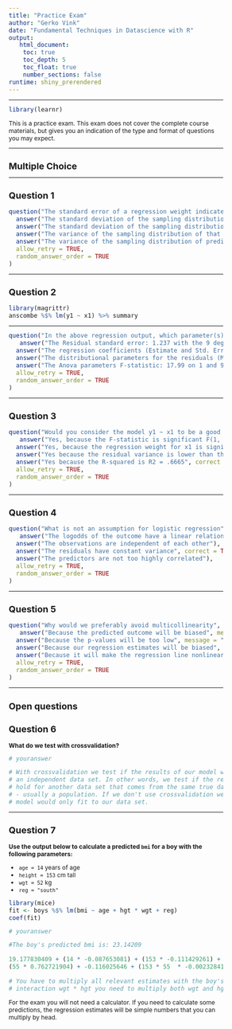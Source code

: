```yaml
---
title: "Practice Exam"
author: "Gerko Vink"
date: "Fundamental Techniques in Datascience with R"
output: 
   html_document:
    toc: true
    toc_depth: 5
    toc_float: true
    number_sections: false
runtime: shiny_prerendered
---
```


<style type="text/css">

body{ /* Normal  */
      font-size: 12px;
  }
td {  /* Table  */
  font-size: 12px;
}
h1.title {
  font-size: 18px;
  color: DarkBlue;
}
h1 { /* Header 1 */
  font-size: 18px;
}
h2 { /* Header 2 */
    font-size: 18px;
}
h3 { /* Header 3 */
  font-size: 18px;
}
code.r{ /* Code block */
    font-size: 12px;
}
pre { /* Code block - determines code spacing between lines */
    font-size: 14px;
}
</style>

---

```r
library(learnr)
```

This is a practice exam. This exam does not cover the complete course materials, but gives you an indication of the type and format of questions you may expect. 

---

# Multiple Choice 

---

## Question 1

```r
question("The standard error of a regression weight indicates",
  answer("The standard deviation of the sampling distribution of that regression weight", correct = TRUE),
  answer("The standard deviation of the sampling distribution of that predicted outcome", message = "This is not true. There could be multiple predictors that would each contribute to the outcome. Each of those predictors have a seperate standard error. Moreover, the uncertainty about a regression weight may be large while the uncertainty about the predicted outcome is very small."),
  answer("The variance of the sampling distribution of that regression weight", message = "It is the standard deviation"),
  answer("The variance of the sampling distribution of predicted outcome", message = "It is the standard deviation of the sampling distribution of that regression weight. There could be multiple predictors that would each contribute to the outcome. Each of those predictors have a seperate standard error. Moreover, the uncertainty about a regression weight may be large while the uncertainty about the predicted outcome is very small."),
  allow_retry = TRUE,
  random_answer_order = TRUE
)
``` 

---

## Question 2
```r
library(magrittr)
anscombe %$% lm(y1 ~ x1) %>% summary
```

---

```r
question("In the above regression output, which parameter(s) would allow you to inspect normality of residuals",
   answer("The Residual standard error: 1.237 with the 9 degrees of freedom", message = "The residual standard error gives you an indication about the spread of the residuals. The lower the residual standard error, the more similar the residuals"),
  answer("The regression coefficients (Estimate and Std. Error)", message = "The regression coefficients give you the estimated effect of the predictor on the predicted outcome. The standard error gives you an estimate for the standard deviation of the sampling distribution of the estimated effect"),
  answer("The distributional parameters for the residuals (Min, 1Q, Median, 3Q and Max)", correct = TRUE),
  answer("The Anova parameters F-statistic: 17.99 on 1 and 9 DF", message = "The Anova tests the overall model. That is, it tests if the model explains more than the residuals."),
  allow_retry = TRUE,
  random_answer_order = TRUE
)
```

---

## Question 3
```r
question("Would you consider the model y1 ~ x1 to be a good model?",
   answer("Yes, because the F-statistic is significant F(1, 9) = 17.99, p = .00217",  message = "For this specific output I would count this answer as correct too. But beware. It may be that the ANOVA or regression weight are only significant because of a large sample size. In such cases goodness of fit can only be interpreted by studying the R-squared for models with 1 predictor and the Adjusted R-squared for models with more than one predictor"),
  answer("Yes, because the regression weight for x1 is significant t(1) = 4.241, p = .00217", message = "For this specific output I would count this answer as correct too. But beware. It may be that the ANOVA or regression weight are only significant because of a large sample size. In such cases goodness of fit can only be interpreted by studying the R-squared for models with 1 predictor and the Adjusted R-squared for models with more than one predictor"),
  answer("Yes because the residual variance is lower than the intercept 1.237 < 3.001", message = "False. This answer is absolute nonsense."),
  answer("Yes because the R-squared is R2 = .6665", correct = TRUE),
  allow_retry = TRUE,
  random_answer_order = TRUE
)
```

---

## Question 4
```r
question("What is not an assumption for logistic regression",
   answer("The logodds of the outcome have a linear relation with the predictors"),
  answer("The observations are independent of each other"),
  answer("The residuals have constant variance", correct = TRUE),
  answer("The predictors are not too highly correlated"),
  allow_retry = TRUE,
  random_answer_order = TRUE
)
```

---

## Question 5
```r
question("Why would we preferably avoid multicollinearity",
   answer("Because the predicted outcome will be biased", message = "The predicted outcome is not affected. Only the estimates are wrong"),
  answer("Because the p-values will be too low", message = "p-values will be larger due to the added uncertainty on how to distribute the effect over the highly correlated predictors"),
  answer("Because our regression estimates will be biased", correct = TRUE),
  answer("Because it will make the regression line nonlinear", message = "Multicollinearity affects the parameter estimates. The line these parameters are based on will still be a linear approximation" ),
  allow_retry = TRUE,
  random_answer_order = TRUE
)
```

---

# Open questions

## Question 6
**What do we test with crossvalidation?**


```r
# youranswer
```

```r
# With crossvalidation we test if the results of our model would generalize to 
# an independent data set. In other words, we test if the results would also 
# hold for another data set that comes from the same true data generating model 
# - usually a population. If we don't use crossvalidation we might miss that our
# model would only fit to our data set. 
```

---

## Question 7

**Use the output below to calculate a predicted `bmi` for a boy with the following parameters:**

- `age = 14` years of age
- `height = 153` cm tall
- `wgt = 52` kg
- `reg = "south"`

```r
library(mice)
fit <- boys %$% lm(bmi ~ age + hgt * wgt + reg)
coef(fit) 
```

```r
# youranswer
```

```r
#The boy's predicted bmi is: 23.14209

19.177830409 + (14 * -0.087653081) + (153 * -0.111429261) + 
(55 * 0.762721904) + -0.116025646 + (153 * 55  * -0.002328413)

# You have to multiply all relevant estimates with the boy's value. For the 
# interaction wgt * hgt you need to multiply both wgt and hgt
```

For the exam you will not need a calculator. If you need to calculate some predictions, the regression estimates will be simple numbers that you can multiply by head. 